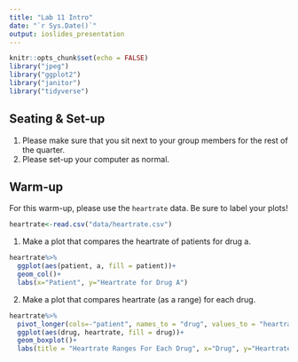 ```yaml
---
title: "Lab 11 Intro"
date: "`r Sys.Date()`"
output: ioslides_presentation
---
```


```r
knitr::opts_chunk$set(echo = FALSE)
library("jpeg")
library("ggplot2")
library("janitor")
library("tidyverse")
```

## Seating & Set-up
1. Please make sure that you sit next to your group members for the rest of the quarter.
2. Please set-up your computer as normal.

## Warm-up
For this warm-up, please use the `heartrate` data. Be sure to label your plots!
```r
heartrate<-read.csv("data/heartrate.csv")
```


1. Make a plot that compares the heartrate of patients for drug a.
```r
heartrate%>%
  ggplot(aes(patient, a, fill = patient))+
  geom_col()+
  labs(x="Patient", y="Heartrate for Drug A")
```


2. Make a plot that compares heartrate (as a range) for each drug.
```r
heartrate%>%
  pivot_longer(cols=-"patient", names_to = "drug", values_to = "heartrate")%>%
  ggplot(aes(drug, heartrate, fill = drug))+
  geom_boxplot()+
  labs(title = "Heartrate Ranges For Each Drug", x="Drug", y="Heartrate")
```

